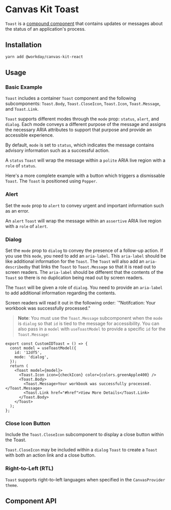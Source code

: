 

<Meta title="Components/Popups/Toast" component={Toast} />

# Canvas Kit Toast

`Toast` is a [compound component](/getting-started/for-developers/resources/compound-components/)
that contains updates or messages about the status of an application's process.

## Installation

```sh
yarn add @workday/canvas-kit-react
```

## Usage

### Basic Example

`Toast` includes a container `Toast` component and the following subcomponents: `Toast.Body`,
`Toast.CloseIcon`, `Toast.Icon`, `Toast.Message`, and `Toast.Link`.

`Toast` supports different modes through the `mode` prop: `status`, `alert`, and `dialog`. Each mode
conveys a different purpose of the message and assigns the necessary ARIA attributes to support that
purpose and provide an accessible experience.

By default, `mode` is set to `status`, which indicates the message contains advisory information
such as a successful action.

<ExampleCodeBlock code={Basic} />

A `status` `Toast` will wrap the message within a `polite` ARIA live region with a `role` of
`status`.

Here's a more complete example with a button which triggers a dismissable `Toast`. The `Toast` is
positioned using `Popper`.

<ExampleCodeBlock code={WithPopper} />

### Alert

Set the `mode` prop to `alert` to convey urgent and important information such as an error.

<ExampleCodeBlock code={ToastAlert} />

An `alert` `Toast` will wrap the message within an `assertive` ARIA live region with a `role` of
`alert`.

### Dialog

Set the `mode` prop to `dialog` to convey the presence of a follow-up action. If you use this
`mode`, you need to add an `aria-label`. This `aria-label` should be like additional information for the
`Toast`. The `Toast` will also add an `aria-describedby` that links the `Toast` to `Toast.Message`
so that it is read out to screen readers. The `aria-label` should be different that the contents of
the `Toast` so there is no duplication being read out by screen readers.

<ExampleCodeBlock code={ToastDialog} />

The `Toast` will be given a role of `dialog`. You need to provide an `aria-label` to add
additional information regarding the contents.

Screen readers will read it out in the following order: `"Notifcation: Your workbook was
successfully processed."

> **Note**: You must use the `Toast.Message` subcomponent when the `mode` is `dialog` so that `id`
> is tied to the message for accessibility. You can also pass in a `model` with `useToastModel` to
> provide a specific `id` for the `Toast.Message`:

```tsx
export const CustomIDToast = () => {
  const model = useToastModel({
    id: '12df5',
    mode: 'dialog',
  });
  return (
    <Toast model={model}>
      <Toast.Icon icon={checkIcon} color={colors.greenApple400} />
      <Toast.Body>
        <Toast.Message>Your workbook was successfully processed.</Toast.Message>
        <Toast.Link href="#href">View More Details</Toast.Link>
      </Toast.Body>
    </Toast>
  );
};
```

### Close Icon Button

Include the `Toast.CloseIcon` subcomponent to display a close button within the Toast.

<ExampleCodeBlock code={WithCloseButton} />

`Toast.CloseIcon` may be included within a `dialog` `Toast` to create a `Toast` with both an action
link and a close button.

<ExampleCodeBlock code={WithActionLinkAndCloseIcon} />

### Right-to-Left (RTL)

`Toast` supports right-to-left languages when specified in the `CanvasProvider` `theme`.

<ExampleCodeBlock code={RTL} />

## Component API

<SymbolDoc name="Toast" fileName="/react/" />
